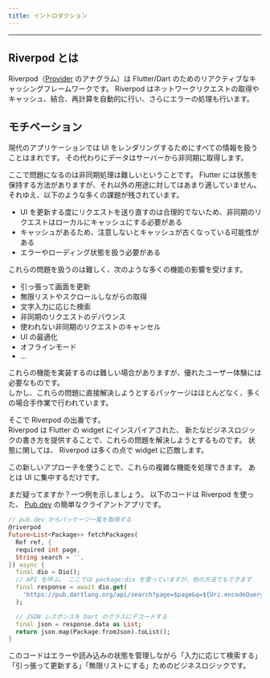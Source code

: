 ```yaml
---
title: イントロダクション
---
```


---

## Riverpod とは

Riverpod（[Provider](https://pub.dev/packages/provider) のアナグラム）は Flutter/Dart のためのリアクティブなキャッシングフレームワークです。
Riverpod はネットワークリクエストの取得やキャッシュ、結合、再計算を自動的に行い、さらにエラーの処理も行います。

## モチベーション

現代のアプリケーションでは UI をレンダリングするためにすべての情報を扱うことはまれです。
その代わりにデータはサーバーから非同期に取得します。

ここで問題になるのは非同期処理は難しいということです。
Flutter には状態を保持する方法がありますが、それ以外の用途に対してはあまり適していません。
それゆえ、以下のような多くの課題が残されています。

- UI を更新する度にリクエストを送り直すのは合理的でないため、非同期のリクエストはローカルにキャッシュにする必要がある
- キャッシュがあるため、注意しないとキャッシュが古くなっている可能性がある
- エラーやローディング状態を扱う必要がある

これらの問題を扱うのは難しく、次のような多くの機能の影響を受けます。

- 引っ張って画面を更新
- 無限リストやスクロールしながらの取得
- 文字入力に応じた検索
- 非同期のリクエストのデバウンス
- 使われない非同期のリクエストのキャンセル
- UI の最適化
- オフラインモード
- ...

これらの機能を実装するのは難しい場合がありますが、優れたユーザー体験には必要なものです。  
しかし、これらの問題に直接解決しようとするパッケージはほとんどなく、多くの場合手作業で行われています。

そこで Riverpod の出番です。  
Riverpod は Flutter の widget にインスパイアされた、
新たなビジネスロジックの書き方を提供することで、これらの問題を解決しようとするものです。
状態に関しては、 Riverpod は多くの点で widget に匹敵します。

この新しいアプローチを使うことで、これらの複雑な機能を処理できます。
あとは UI に集中するだけです。

まだ疑ってますか？一つ例を示しましょう。
以下のコードは Riverpod を使った、 [Pub.dev](https://github.com/rrousselGit/riverpod/tree/master/examples/pub) の簡単なクライアントアプリです。

```dart
// pub.dev からパッケージ一覧を取得する
@riverpod
Future<List<Package>> fetchPackages(
  Ref ref, {
  required int page,
  String search = '',
}) async {
  final dio = Dio();
  // API を呼ぶ。 ここでは package:dio を使っていますが、他の方法でもできます
  final response = await dio.get(
    'https://pub.dartlang.org/api/search?page=$page&q=${Uri.encodeQueryComponent(search)}',
  );

  // JSON レスポンスを Dart のクラスにデコードする
  final json = response.data as List;
  return json.map(Package.fromJson).toList();
}
```

このコードはエラーや読み込みの状態を管理しながら「入力に応じて検索する」「引っ張って更新する」「無限リストにする」ためのビジネスロジックです。
